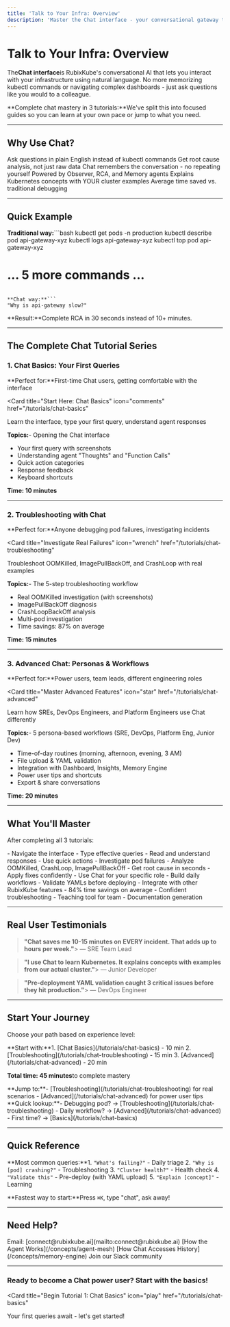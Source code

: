 ```yaml
---
title: 'Talk to Your Infra: Overview'
description: 'Master the Chat interface - your conversational gateway to infrastructure intelligence'
---
```


# Talk to Your Infra: Overview

The**Chat interface**is RubixKube's conversational AI that lets you interact with your infrastructure using natural language. No more memorizing kubectl commands or navigating complex dashboards - just ask questions like you would to a colleague.

<Info>
**Complete chat mastery in 3 tutorials:**We've split this into focused guides so you can learn at your own pace or jump to what you need.
</Info>

---

## Why Use Chat?

<CardGroup cols={3}>
  <Card title="Natural Language" icon="message">
    Ask questions in plain English instead of kubectl commands
  </Card>

  <Card title="Intelligent Analysis" icon="brain">
    Get root cause analysis, not just raw data
  </Card>

  <Card title="Context-Aware" icon="link">
    Chat remembers the conversation - no repeating yourself
  </Card>

  <Card title="Multi-Agent Backend" icon="robot">
    Powered by Observer, RCA, and Memory agents
  </Card>

  <Card title="Learning Mode" icon="graduation-cap">
    Explains Kubernetes concepts with YOUR cluster examples
  </Card>

  <Card title="84% Time Savings" icon="gauge-high">
    Average time saved vs. traditional debugging
  </Card>
</CardGroup>

---

## Quick Example

**Traditional way:**```bash
kubectl get pods -n production
kubectl describe pod api-gateway-xyz
kubectl logs api-gateway-xyz
kubectl top pod api-gateway-xyz
# ... 5 more commands ...
```

**Chat way:**```
"Why is api-gateway slow?"
```

**Result:**Complete RCA in 30 seconds instead of 10+ minutes.

---

## The Complete Chat Tutorial Series

### 1. Chat Basics: Your First Queries

**Perfect for:**First-time Chat users, getting comfortable with the interface

<Card
  title="Start Here: Chat Basics"
  icon="comments"
  href="/tutorials/chat-basics"
>
  Learn the interface, type your first query, understand agent responses

**Topics:**- Opening the Chat interface
  - Your first query with screenshots
  - Understanding agent "Thoughts" and "Function Calls"
  - Quick action categories
  - Response feedback
  - Keyboard shortcuts

**Time: 10 minutes**</Card>

---

### 2. Troubleshooting with Chat

**Perfect for:**Anyone debugging pod failures, investigating incidents

<Card
  title="Investigate Real Failures"
  icon="wrench"
  href="/tutorials/chat-troubleshooting"
>
  Troubleshoot OOMKilled, ImagePullBackOff, and CrashLoop with real examples

**Topics:**- The 5-step troubleshooting workflow
  - Real OOMKilled investigation (with screenshots)
  - ImagePullBackOff diagnosis
  - CrashLoopBackOff analysis
  - Multi-pod investigation
  - Time savings: 87% on average

**Time: 15 minutes**</Card>

---

### 3. Advanced Chat: Personas & Workflows

**Perfect for:**Power users, team leads, different engineering roles

<Card
  title="Master Advanced Features"
  icon="star"
  href="/tutorials/chat-advanced"
>
  Learn how SREs, DevOps Engineers, and Platform Engineers use Chat differently

**Topics:**- 5 persona-based workflows (SRE, DevOps, Platform Eng, Junior Dev)
  - Time-of-day routines (morning, afternoon, evening, 3 AM)
  - File upload & YAML validation
  - Integration with Dashboard, Insights, Memory Engine
  - Power user tips and shortcuts
  - Export & share conversations

**Time: 20 minutes**</Card>

---

## What You'll Master

After completing all 3 tutorials:

<Steps>
  <Step title="Chat Basics">
    - Navigate the interface
    - Type effective queries
    - Read and understand responses
    - Use quick actions
  </Step>

  <Step title="Troubleshooting">
    - Investigate pod failures
    - Analyze OOMKilled, CrashLoop, ImagePullBackOff
    - Get root cause in seconds
    - Apply fixes confidently
  </Step>

  <Step title="Advanced Usage">
    - Use Chat for your specific role
    - Build daily workflows
    - Validate YAMLs before deploying
    - Integrate with other RubixKube features
  </Step>

  <Step title="Power User Status">
    - 84% time savings on average
    - Confident troubleshooting
    - Teaching tool for team
    - Documentation generation
  </Step>
</Steps>

---

## Real User Testimonials

>**"Chat saves me 10-15 minutes on EVERY incident. That adds up to hours per week."**> 
> — SRE Team Lead

>**"I use Chat to learn Kubernetes. It explains concepts with examples from our actual cluster."**> 
> — Junior Developer

>**"Pre-deployment YAML validation caught 3 critical issues before they hit production."**> 
> — DevOps Engineer

---

## Start Your Journey

Choose your path based on experience level:

<Tabs>
  <Tab title="New to Chat">
**Start with:**1. [Chat Basics](/tutorials/chat-basics) - 10 min
    2. [Troubleshooting](/tutorials/chat-troubleshooting) - 15 min
    3. [Advanced](/tutorials/chat-advanced) - 20 min
    
**Total time: 45 minutes**to complete mastery
  </Tab>

  <Tab title="Experienced with Chat">
**Jump to:**- [Troubleshooting](/tutorials/chat-troubleshooting) for real scenarios
    - [Advanced](/tutorials/chat-advanced) for power user tips
  </Tab>

  <Tab title="Specific Need">
**Quick lookup:**- Debugging pod? → [Troubleshooting](/tutorials/chat-troubleshooting)
    - Daily workflow? → [Advanced](/tutorials/chat-advanced)
    - First time? → [Basics](/tutorials/chat-basics)
  </Tab>
</Tabs>

---

## Quick Reference

**Most common queries:**1. `"What's failing?"` - Daily triage
2. `"Why is [pod] crashing?"` - Troubleshooting
3. `"Cluster health?"` - Health check
4. `"Validate this"` - Pre-deploy (with YAML upload)
5. `"Explain [concept]"` - Learning

**Fastest way to start:**Press `⌘K`, type "chat", ask away!

---

## Need Help?

<CardGroup cols={2}>
  <Card title="Support" icon="headset">
    Email: [connect@rubixkube.ai](mailto:connect@rubixkube.ai)
  </Card>

  <Card title="Understand SRI" icon="book">
    [How the Agent Works](/concepts/agent-mesh)
  </Card>

  <Card title="Memory Engine" icon="database">
    [How Chat Accesses History](/concepts/memory-engine)
  </Card>

  <Card title="Community" icon="users">
    Join our Slack community
  </Card>
</CardGroup>

---

### Ready to become a Chat power user? Start with the basics!
<Card
  title="Begin Tutorial 1: Chat Basics"
  icon="play"
  href="/tutorials/chat-basics"
>
  Your first queries await - let's get started!
</Card>
